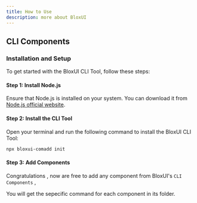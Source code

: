 ```yaml
---
title: How to Use
description: more about BloxUI
---
```


## CLI Components

### Installation and Setup

To get started with the BloxUI CLI Tool, follow these steps:

#### Step 1: Install Node.js

Ensure that Node.js is installed on your system. You can download it from [Node.js official website](https://nodejs.org/).

#### Step 2: Install the CLI Tool

Open your terminal and run the following command to install the BloxUI CLI Tool:

```bash
npx bloxui-comadd init
```

#### Step 3: Add Components

Congratulations , now are free to add any component from BloxUI's `CLI Components` ,

You will get the sepecific command for each component in its folder.